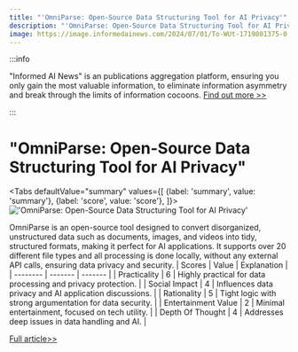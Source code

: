```yaml
---
title: "'OmniParse: Open-Source Data Structuring Tool for AI Privacy'"
description: "'OmniParse: Open-Source Data Structuring Tool for AI Privacy'"
image: https://image.informedainews.com/2024/07/01/To-WUt-1719801375-0.jpg
---
```



:::info

"Informed AI News" is an publications aggregation platform, ensuring you only gain the most valuable information, to eliminate information asymmetry and break through the limits of information cocoons.  [Find out more >>](/)

:::

# "OmniParse: Open-Source Data Structuring Tool for AI Privacy"


<Tabs
	defaultValue="summary"
	values={[
	{label: 'summary', value: 'summary'},
	{label: 'score', value: 'score'},
]}>
<TabItem value="summary">
<img
  src="https://image.informedainews.com/2024/07/01/To-WUt-1719801375-0.jpg"
  alt="'OmniParse: Open-Source Data Structuring Tool for AI Privacy'"
/>



OmniParse is an open-source tool designed to convert disorganized, unstructured data such as documents, images, and videos into tidy, structured formats, making it perfect for AI applications. It supports over 20 different file types and all processing is done locally, without any external API calls, ensuring data privacy and security.
</TabItem>
<TabItem value="score">
	| Scores     | Value   | Explanation |
	| -------- | ------- | ------- |
	| Practicality  | 6    | Highly practical for data processing and privacy protection.    |
	| Social Impact | 4     | Influences data privacy and AI application discussions.    |
	| Rationality    | 5    | Tight logic with strong argumentation for data security.    |
	| Entertainment Value    | 2    | Minimal entertainment, focused on tech utility.    |
	| Depth Of Thought    | 4    | Addresses deep issues in data handling and AI.    |
</TabItem>
</Tabs>

[Full article>>](https://x.com/imxiaohu/status/1807345314124472788)
